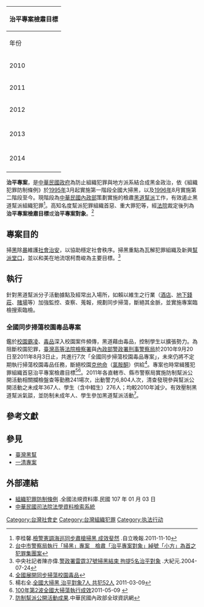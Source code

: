 {| border="1" cellpadding="4" cellspacing="0" style="float:right; width:23%; margin:0 0 1em 1em; background:#f9f9f9; border:1px #aaa solid; border-collapse:collapse; font-size:90%;"
|-
! style="text-align:center;" colspan="4"|治平專案檢肅目標
|- colspan="3" style="background:lightgrey;"
!年份
!治平專案檢肅目標
!手下共犯
|-
|2010
|1-9月 224人
|1-9月 2,096人
|-
|2011
|1-9月 260人 ({{increase}}16.07%)
|1-9月 2,326人 ({{increase}}10.97%)
|-
|2012
|320人 ({{increase}}23.31%)
|2,854人 ({{increase}}20.24%)
|-
|-
|2013
|
|
|-
|-
|2014
|年度第一次 21人<ref>[http://www.cib.gov.tw/News/Detail/29450 內政部警政署 103年第1次同步掃黑行動成果「進擊的警察！ 年終掃除黑幫 讓民眾安心過好年」].內政部警政署刑事警察局. 2014-01-22{{Wayback|url=http://www.cib.gov.tw/News/Detail/29450 |date=20140128223854 }} </ref>
|年度第一次 106人
|-
|}

'''治平專案'''，是[[中華民國政府|中華民國政府]]為防止組織犯罪與地方派系結合成黑金政治，依《組織犯罪防制條例》於[[1995年|1995年]]3月起實施第一階段全國大掃黑，以及[[1996年|1996年]]8月實施第二階段至今。現階段為[[中華民國內政部|中華民國內政部]]策劃實施的檢肅[[黑道|黑道]][[幫派|幫派]]工作，有效遏止黑道幫派組織犯罪<ref>李桂馨.[http://www.idn.com.tw/news/news_content.php?artid=20111110guisin006 檢警憲調海巡同步肅槍掃黑 成效斐然] {{Wayback|url=http://www.idn.com.tw/news/news_content.php?artid=20111110guisin006 |date=20160305120508 }}.自立晚報.2011-11-10</ref>。高知名度幫派犯罪組織首惡、重大罪犯等，經[[中華民國司法制度|法院]]裁定後列為'''治平專案檢肅目標'''或'''治平專案對象'''。<ref>[http://t-ynews.com.tw/news_info.php?h=18%7C33923 台中市警察局執行「掃黑」專案　檢肅「治平專案對象」綽號「小方」為首之犯罪集團案]{{dead link|date=2018年3月 |bot=InternetArchiveBot |fix-attempted=yes }}</ref>

==專案目的==
掃[[黑社會|黑]]除[[暴力|暴]]維護[[社會|社會]][[治安|治安]]，以協助穩定社會秩序。掃黑重點為瓦解犯罪組織及新興[[台灣黑社會|幫派堂口]]，並以和美在地流氓柯喬峻為主要目標。<ref>中央社記者陳亦偉.[http://www.epochtimes.com/b5/4/7/24/n606333.htm 警政署雷霆37號掃黑結束 拘提5名治平對象] {{Wayback|url=http://www.epochtimes.com/b5/4/7/24/n606333.htm |date=20160304133227 }}.大紀元.2004-07-24</ref>

==執行==
針對黑道幫派分子活動據點及經常出入場所，如賴以維生之行業（[[酒店|酒店]]、[[地下錢莊|地下錢莊]]、[[賭場|賭場]]等）加強監控、查察、蒐報，規劃同步掃蕩，斷絕其金脈，並實施專案臨檢搜索臨檢。

===全國同步掃蕩校園毒品專案===
鑑於[[校園霸凌|校園霸凌]]、[[毒品|毒品]]深入校園案件頻傳，黑道藉由毒品，控制學生以擴張勢力。為阻斷校園犯罪，[[臺灣高等法院檢察署|臺灣高等法院檢察署]]與[[內政部警政署刑事警察局|內政部警政署刑事警察局]]於2010年9月20日至2011年8月3日止，共進行7次「全國同步掃蕩校園毒品專案」，未來仍將不定期執行掃蕩校園毒品任務，斷絕校園[[克他命|克他命]]（[[氯胺酮|氯胺酮]]）供給<ref>[http://news.gpwb.gov.tw/news.aspx?ydn=026dTHGgTRNpmRFEgxcbfcCSN9Fhd8KFbqLRgMWauV%2b5uMLYgTYwz%2bois%2fCIxKu6GdvkJpXROzIOTXY3GFA3EY8lwTpERs2K5jV7fj74F1o%3d 全國展開同步掃蕩校園毒品]{{dead link|date=2018年3月 |bot=InternetArchiveBot |fix-attempted=yes }}</ref>。專案也時常緝獲犯罪組織首惡治平專案檢肅目標<ref>楊右全.[http://freetv.ihandle.com.tw/read.php?1747 全國大掃黑 治平對象7人 共犯52人] {{Wayback|url=http://freetv.ihandle.com.tw/read.php?1747 |date=20160201071651 }} 2011-03-09{{dead link}}</ref><ref>[http://www.moi.gov.tw/chi/chi_moi_note/moi_note_detail.aspx?sn=102 100年第2波全國大掃蕩執行成效]2011-05-09 {{Wayback|url=http://www.moi.gov.tw/chi/chi_moi_note/moi_note_detail.aspx?sn=102 |date=20110517235007 }}</ref>。2011年各直轄市、縣市警察局實施防制幫派公開活動相關攔檢盤查等勤務241場次，出動警力6,804人次，清查發現參與幫派公開活動之未成年367人、學生（含中輟生）276人；均較2010年減少。有效壓制黑道幫派氣燄，並防制未成年人、學生參加黑道幫派活動<ref>[http://www.moi.gov.tw/outline/tw-07.html 防制幫派公開活動成果].中華民國內政部全球資訊網{{webarchive|url=https://web.archive.org/web/20131027110557/http://www.moi.gov.tw/outline/tw-07.html |date=2013-10-27 }}</ref>。

== 參考文獻 ==
{{Reflist|2}}
== 參見 ==
{{Portal box|中華民國|臺灣|警察與執法|社會}}
* [[臺灣黑幫|臺灣黑幫]]
* [[一清專案|一清專案]]
== 外部連結 ==
*[https://law.moj.gov.tw/LawClass/LawAll.aspx?pcode=C0000013 組織犯罪防制條例] {{Wayback|url=https://law.moj.gov.tw/LawClass/LawAll.aspx?pcode=C0000013 |date=20191014015218 }}.全國法規資料庫.民國 107 年 01 月 03 日{{zh-tw}}
*[https://law.judicial.gov.tw/ 中華民國司法院法學資料檢索系統] {{Wayback|url=https://law.judicial.gov.tw/ |date=20200123203543 }}{{zh-tw}}
[[Category:台灣社會史|Category:台灣社會史]]
[[Category:台灣組織犯罪|Category:台灣組織犯罪]]
[[Category:执法行动|Category:执法行动]]